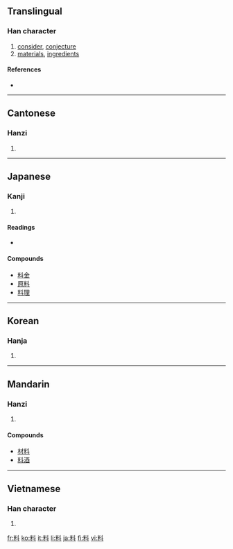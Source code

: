 ==Translingual==
{{stroke order|type=bw}}

===Han character===
{{Han char|rn=68|rad=斗|as=06|sn=10|four=9490<sub>0</sub>|canj=火木卜十 (FDYJ)}}

# [[consider]], [[conjecture]]
# [[material]]s, [[ingredient]]s

====References====
* {{Han ref|kx=0478.090|dkj=13501|dj=0836.100|hdz=32253.040|uh=6599|ud=26009|bh=AEC6|bd=44742}}

----

==Cantonese==

===Hanzi===
{{yue-hanzi|jyut=|y=liu2, liu6}}

# {{defn|Cantonese|sort=斗06}}

----

==Japanese==

===Kanji===
{{ja-kanji|grade=4|rs=斗06}}

# {{defn|Japanese}}

====Readings====
* {{ja-readings|on=[[りょう]] (ryō)|kun=[[はかる]] (hakaru)}}

====Compounds====
* [[料金]]
* [[原料]]
* [[料理]]
----

==Korean==

===Hanja===
{{ko-hanja|hangeul=[[료]]>[[요]]|eumhun=|rv=ryo>yo|mr=ryo>yo|y=lyo>yo}}

# {{defn|Korean|sort=斗06}}

----

==Mandarin==

===Hanzi===
{{cmn-hanzi|pin=[[liào]] ([[liao4]])|wg=liao<sup>4</sup>}}

# {{defn|Mandarin|sort=斗06}}

====Compounds====
*[[材料]]
*[[料酒]]

----

==Vietnamese==

===Han character===
{{vi-hantu|[[liêu]], [[liệu]], [[liều]], [[xệu]], [[lẽo]]|rs=斗06}}

# {{defn|Vietnamese|sort=斗06}}

[[fr:料]]
[[ko:料]]
[[it:料]]
[[li:料]]
[[ja:料]]
[[fi:料]]
[[vi:料]]